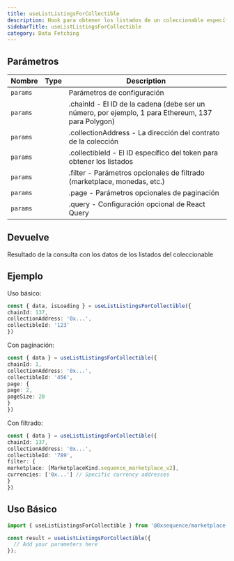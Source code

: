 ```yaml
---
title: useListListingsForCollectible
description: Hook para obtener los listados de un coleccionable específico. Obtiene los listados activos (ventas) de un token específico desde el marketplace, con soporte para filtrado y paginación.
sidebarTitle: useListListingsForCollectible
category: Data Fetching
---
```


## Parámetros

| Nombre   | Type | Description                                                                                        |
| -------- | ---- | -------------------------------------------------------------------------------------------------- |
| `params` |      | Parámetros de configuración                                                                        |
| `params` |      | .chainId - El ID de la cadena (debe ser un número, por ejemplo, 1 para Ethereum, 137 para Polygon) |
| `params` |      | .collectionAddress - La dirección del contrato de la colección                                     |
| `params` |      | .collectibleId - El ID específico del token para obtener los listados                              |
| `params` |      | .filter - Parámetros opcionales de filtrado (marketplace, monedas, etc.)                           |
| `params` |      | .page - Parámetros opcionales de paginación                                                        |
| `params` |      | .query - Configuración opcional de React Query                                                     |

## Devuelve
Resultado de la consulta con los datos de los listados del coleccionable

## Ejemplo
Uso básico:

```typescript
const { data, isLoading } = useListListingsForCollectible({
chainId: 137,
collectionAddress: '0x...',
collectibleId: '123'
})
```

Con paginación:

```typescript
const { data } = useListListingsForCollectible({
chainId: 1,
collectionAddress: '0x...',
collectibleId: '456',
page: {
page: 2,
pageSize: 20
}
})
```

Con filtrado:

```typescript
const { data } = useListListingsForCollectible({
chainId: 137,
collectionAddress: '0x...',
collectibleId: '789',
filter: {
marketplace: [MarketplaceKind.sequence_marketplace_v2],
currencies: ['0x...'] // Specific currency addresses
}
})
```

## Uso Básico

```typescript
import { useListListingsForCollectible } from '@0xsequence/marketplace-sdk/react/hooks';

const result = useListListingsForCollectible({
  // Add your parameters here
});
```